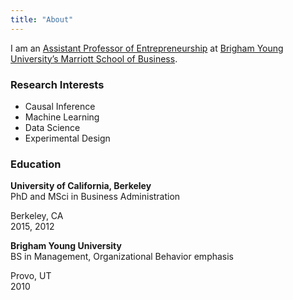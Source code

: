 ```yaml
---
title: "About"
---
```


I am an [Assistant Professor of Entrepreneurship](https://marriott.byu.edu/directory/details?id=1821) at [Brigham Young University's Marriott School of Business](https://marriott.byu.edu/).

### Research Interests

- Causal Inference
- Machine Learning
- Data Science
- Experimental Design

### Education

::: {.d-flex .justify-content-between}
::: {}
**University of California, Berkeley**  
PhD and MSci in Business Administration
<!-- Advisors: Cyrus Samii, Neal Beck, Josh Tucker -->
:::
::: {.text-end}
Berkeley, CA  
2015, 2012
:::
:::
<!-- - Dissertation: *Essays on Causal Inference and Machine Learning with Application to Nonprofits*
- Winner of 2015 Williams Award for Best Dissertation Proposal in Political Methodology from the Society of Political Methodology -->

::: {.d-flex .justify-content-between}
::: {}
**Brigham Young University**  
BS in Management, Organizational Behavior emphasis
:::
::: {.text-end}
Provo, UT  
2010
:::
:::

<!-- ### Experience

::: {.d-flex .justify-content-between}
::: {}
**Hertie School**  
:::
::: {.text-end}
January 2024 - present
:::
:::
*Professor of Data Science for the Common Good*

::: {.d-flex .justify-content-between}
::: {}
**University of Vienna**  
:::
::: {.text-end}
April 2021 - December 2023
:::
:::
*Scientific Coordinator*

- Supervisor: Philipp Grohs

::: {.d-flex .justify-content-between}
::: {}
**Facebook Core Data Science**  
:::
::: {.text-end}
Sept 2016 - March 2021
:::
:::
*Research Scientist*

- Part of Eytan Bakshy's Adaptive Experimentation team
- Developed statistical, machine learning and experimental methodology
- Ran adaptive and contextual field experiments with a variety of product teams
- Integrated advanced methodologies into a toolkit for scalable and automatic experimentation intended for optimization ([Ax](https://ax.dev/)) - [released at F8 2019](https://developers.facebook.com/videos/2019/product-optimization-with-adaptive-experimentation/))
- Developed scalable methods for robust observational causal inference as the technical lead of our "CausalML" initiative

::: {.d-flex .justify-content-between}
::: {}
**Princeton University**  
:::
::: {.text-end}
September 2015 - May 2016
:::
:::
*Pre-doctoral fellow*

- Supervised by Kosuke Imai

::: {.d-flex .justify-content-between}
::: {}
**Facebook Core Data Science**  
:::
::: {.text-end}
Summer 2015
:::
:::
*Summer Intern*

- Statistical and Decision Science Team
- Supervised by Eytan Bakshy

### Teaching

#### Facebook
::: {.d-flex .justify-content-between}
::: {}
Internal datacamp class on designing and analyzing experiments 
:::
::: {.text-end}
2017-2019
:::
:::

#### NYU Undergraduate
::: {.d-flex .justify-content-between}
::: {}
TA for Power and Politics in America (under Jonathan Nagler)
:::
::: {.text-end}
Fall 2014
:::
:::

::: {.d-flex .justify-content-between}
::: {}
TA for Games, Strategy and Politics (under Steven Brams)
:::
::: {.text-end}
Fall 2013
:::
:::

#### NYU Graduate

::: {.d-flex .justify-content-between}
::: {}
TA for Quantitative Methods II (under Nathaniel Beck)
:::
::: {.text-end}
Spring 2015
:::
:::

::: {.d-flex .justify-content-between}
::: {}
TA for Quantitative Methods II (under Cyrus Samii)
:::
::: {.text-end}
Spring 2014
:::
:::

::: {.d-flex .justify-content-between}
::: {}
High Performance Computing Talk for NYU Datalab
:::
::: {.text-end}
February 2014
:::
:::

::: {.d-flex .justify-content-between}
::: {}
Introduction to R for NYU Datalab
:::
::: {.text-end}
January 2013
:::
::: -->
